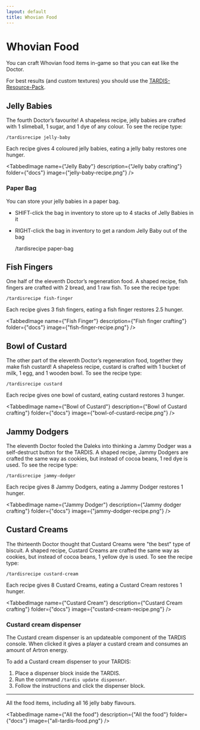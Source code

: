 ```yaml
---
layout: default
title: Whovian Food
---
```



# Whovian Food

You can craft Whovian food items in-game so that you can eat like the Doctor.

For best results (and custom textures) you should use the [TARDIS-Resource-Pack](resource-packs).

## Jelly Babies

The fourth Doctor’s favourite! A shapeless recipe, jelly babies are crafted with 1 slimeball, 1 sugar, and 1 dye of any
colour. To see the recipe type:

    /tardisrecipe jelly-baby

Each recipe gives 4 coloured jelly babies, eating a jelly baby restores one hunger.

<TabbedImage name={"Jelly Baby"} description={"Jelly baby crafting"} folder={"docs"} image={"jelly-baby-recipe.png"} />

### Paper Bag

You can store your jelly babies in a paper bag. 
- SHIFT-click the bag in inventory to store up to 4 stacks of Jelly Babies in it
- RIGHT-click the bag in inventory to get a random Jelly Baby out of the bag


    /tardisrecipe paper-bag

## Fish Fingers

One half of the eleventh Doctor’s regeneration food. A shaped recipe, fish fingers are crafted with 2 bread, and 1 raw
fish. To see the recipe type:

    /tardisrecipe fish-finger

Each recipe gives 3 fish fingers, eating a fish finger restores 2.5 hunger.

<TabbedImage name={"Fish Finger"} description={"Fish finger crafting"} folder={"docs"} image={"fish-finger-recipe.png"} />

## Bowl of Custard

The other part of the eleventh Doctor’s regeneration food, together they make fish custard! A shapeless recipe, custard
is crafted with 1 bucket of milk, 1 egg, and 1 wooden bowl. To see the recipe type:

    /tardisrecipe custard

Each recipe gives one bowl of custard, eating custard restores 3 hunger.

<TabbedImage name={"Bowl of Custard"} description={"Bowl of Custard crafting"} folder={"docs"} image={"bowl-of-custard-recipe.png"} />

## Jammy Dodgers

The eleventh Doctor fooled the Daleks into thinking a Jammy Dodger was a self-destruct button for the TARDIS. A shaped
recipe, Jammy Dodgers are crafted the same way as cookies, but instead of cocoa beans, 1 red dye is used. To see the
recipe type:

    /tardisrecipe jammy-dodger

Each recipe gives 8 Jammy Dodgers, eating a Jammy Dodger restores 1 hunger.

<TabbedImage name={"Jammy Dodger"} description={"Jammy dodger crafting"} folder={"docs"} image={"jammy-dodger-recipe.png"} />

## Custard Creams

The thirteenth Doctor thought that Custard Creams were "the best" type of biscuit. A shaped
recipe, Custard Creams are crafted the same way as cookies, but instead of cocoa beans, 1 yellow dye is used. To see the
recipe type:

    /tardisrecipe custard-cream

Each recipe gives 8 Custard Creams, eating a Custard Cream restores 1 hunger.

<TabbedImage name={"Custard Cream"} description={"Custard Cream crafting"} folder={"docs"} image={"custard-cream-recipe.png"} />

### Custard cream dispenser

The Custard cream dispenser is an updateable component of the TARDIS console. When clicked it gives a player a custard cream and consumes an amount of Artron energy.

To add a Custard cream dispenser to your TARDIS:

1. Place a dispenser block inside the TARDIS.
2. Run the command `/tardis update dispenser`.
3. Follow the instructions and click the dispenser block.

---

All the food items, including all 16 jelly baby flavours.

<TabbedImage name={"All the food"} description={"All the food"} folder={"docs"} image={"all-tardis-food.png"} />
